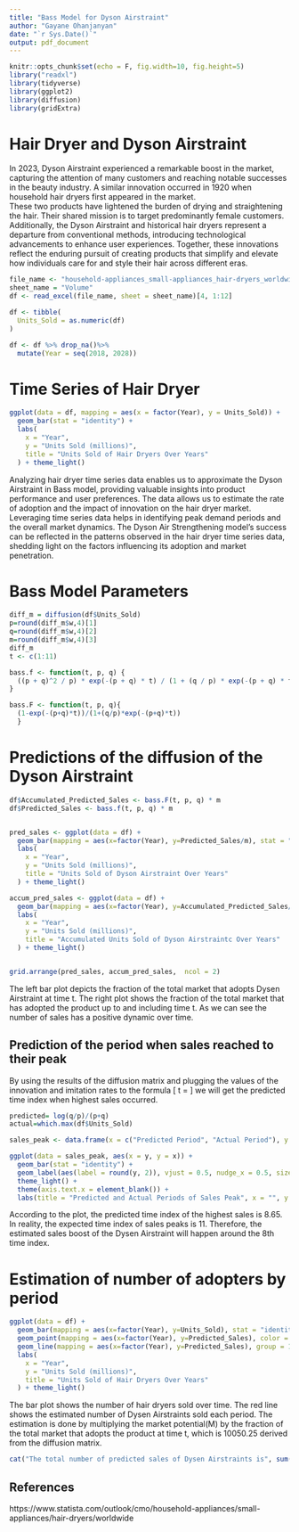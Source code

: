```yaml
---
title: "Bass Model for Dyson Airstraint"
author: "Gayane Ohanjanyan"
date: "`r Sys.Date()`"
output: pdf_document
---
```


```r
knitr::opts_chunk$set(echo = F, fig.width=10, fig.height=5)
library("readxl")
library(tidyverse)
library(ggplot2)
library(diffusion)
library(gridExtra)
```

# Hair Dryer and Dyson Airstraint  

In 2023, Dyson Airstraint experienced a remarkable boost in the market, capturing the attention of many customers and reaching notable successes in the beauty industry. A similar innovation occurred in 1920 when household hair dryers first appeared in the market.   
These two products have lightened the burden of drying and straightening the hair. Their shared mission is to target predominantly female customers. Additionally, the Dyson Airstraint and historical hair dryers represent a departure from conventional methods, introducing technological advancements to enhance user experiences. Together, these innovations reflect the enduring pursuit of creating products that simplify and elevate how individuals care for and style their hair across different eras.  



```r
file_name <- "household-appliances_small-appliances_hair-dryers_worldwide_USD_en.xlsx"
sheet_name = "Volume"
df <- read_excel(file_name, sheet = sheet_name)[4, 1:12]

df <- tibble(
  Units_Sold = as.numeric(df)
)

df <- df %>% drop_na()%>% 
  mutate(Year = seq(2018, 2028))
```
# Time Series of Hair Dryer


```r
ggplot(data = df, mapping = aes(x = factor(Year), y = Units_Sold)) +
  geom_bar(stat = "identity") + 
  labs(
    x = "Year",
    y = "Units Sold (millions)",
    title = "Units Sold of Hair Dryers Over Years"
  ) + theme_light()
```
Analyzing hair dryer time series data enables us to approximate the Dyson Airstraint in Bass model, providing valuable insights into product performance and user preferences. The data allows us to estimate the rate of adoption and the impact of innovation on the hair dryer market. Leveraging time series data helps in identifying peak demand periods and the overall market dynamics. The Dyson Air Strengthening model's success can be reflected in the patterns observed in the hair dryer time series data, shedding light on the factors influencing its adoption and market penetration.

# Bass Model Parameters
```r
diff_m = diffusion(df$Units_Sold) 
p=round(diff_m$w,4)[1] 
q=round(diff_m$w,4)[2] 
m=round(diff_m$w,4)[3] 
diff_m
t <- c(1:11)
```

```r
bass.f <- function(t, p, q) {
  ((p + q)^2 / p) * exp(-(p + q) * t) / (1 + (q / p) * exp(-(p + q) * t))^2
}

bass.F <- function(t, p, q){ 
  (1-exp(-(p+q)*t))/(1+(q/p)*exp(-(p+q)*t)) 
  }
```


# Predictions of the diffusion of the Dyson Airstraint

```r
df$Accumulated_Predicted_Sales <- bass.F(t, p, q) * m
df$Predicted_Sales <- bass.f(t, p, q) * m


pred_sales <- ggplot(data = df) +
  geom_bar(mapping = aes(x=factor(Year), y=Predicted_Sales/m), stat = "identity") + 
  labs(
    x = "Year",
    y = "Units Sold (millions)",
    title = "Units Sold of Dyson Airstraint Over Years"
  ) + theme_light()

accum_pred_sales <- ggplot(data = df) +
  geom_bar(mapping = aes(x=factor(Year), y=Accumulated_Predicted_Sales/m), stat = "identity") + 
  labs(
    x = "Year",
    y = "Units Sold (millions)",
    title = "Accumulated Units Sold of Dyson Airstraintc Over Years"
  ) + theme_light()


grid.arrange(pred_sales, accum_pred_sales,  ncol = 2)
```
The left bar plot depicts the fraction of the total market that adopts Dysen Airstraint at time t. The right plot shows the fraction of the total market that has adopted the product up to and including time t. As we can see the number of sales has a positive dynamic over time. 

## Prediction of the period when sales reached to their peak  

By using the results of the diffusion matrix and plugging the values of the innovation and imitation rates to the formula \[ t = \frac{\ln\left(\frac{q}{p}\right)}{p+q} \] we will get the predicted time index when highest sales occurred.

```r
predicted= log(q/p)/(p+q) 
actual=which.max(df$Units_Sold)

sales_peak <- data.frame(x = c("Predicted Period", "Actual Period"), y = c(predicted, actual))

ggplot(data = sales_peak, aes(x = y, y = x)) + 
  geom_bar(stat = "identity") +
  geom_label(aes(label = round(y, 2)), vjust = 0.5, nudge_x = 0.5, size = 4, fill = "lightgrey") +  
  theme_light() +
  theme(axis.text.x = element_blank()) +
  labs(title = "Predicted and Actual Periods of Sales Peak", x = "", y = "")
```
According to the plot, the predicted time index of the highest sales is 8.65. In reality, the expected time index of sales peaks is 11. Therefore, the estimated sales boost of the Dysen Airstraint will happen around the 8th time index.


# Estimation of number of adopters by period
```r
ggplot(data = df) +
  geom_bar(mapping = aes(x=factor(Year), y=Units_Sold), stat = "identity") + 
  geom_point(mapping = aes(x=factor(Year), y=Predicted_Sales), color = 'darkred', size = 3) + 
  geom_line(mapping = aes(x=factor(Year), y=Predicted_Sales), group = 1, color = "darkred") + 
  labs(
    x = "Year",
    y = "Units Sold (millions)",
    title = "Units Sold of Hair Dryers Over Years"
  ) + theme_light() 
```
The bar plot shows the number of hair dryers sold over time. The red line shows the estimated number of Dysen Airstraints sold each period. The estimation is done by multiplying the market potential(M) by the fraction of the total market that adopts the product at time t, which is 10050.25 derived from the diffusion matrix.


```r
cat("The total number of predicted sales of Dysen Airstraints is", sum(df$Predicted_Sales))
```


## References  

https://www.statista.com/outlook/cmo/household-appliances/small-appliances/hair-dryers/worldwide

